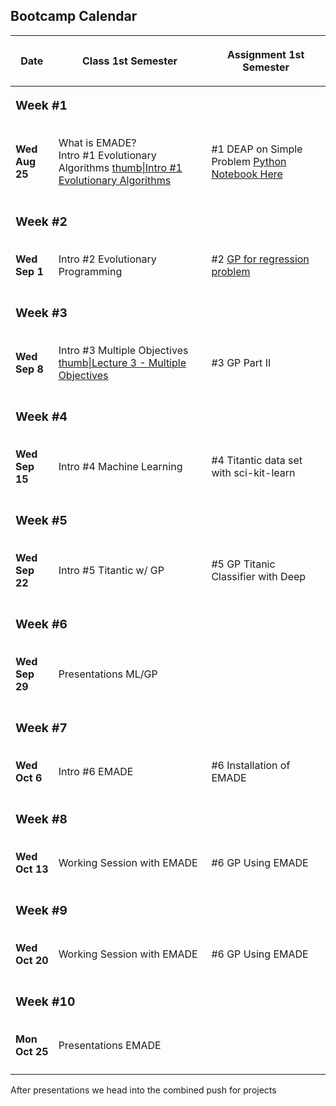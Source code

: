 == Bootcamp Calendar ==
{| class="wikitable"
!Date
!Class
1st Semester
!Assignment
1st Semester
|-
| colspan="3" |'''<big>Week #1</big>'''
|-
|'''Wed Aug 25'''
|What is EMADE?
<br/>
Intro #1 Evolutionary Algorithms 
[[files/Part 1 (Genetic Algorithm).pptx|thumb|Intro #1 Evolutionary Algorithms]]
|<nowiki>#</nowiki>1 DEAP on Simple Problem [https://github.gatech.edu/emade/emade/blob/master/notebooks/Lab%201%20-%20Genetic%20Algorithms%20with%20DEAP.ipynb Python Notebook Here]
|-
| colspan="3" |
|-
| colspan="3" |'''<big>Week #2</big>'''
|-
|'''Wed Sep 1'''
|Intro #2 Evolutionary Programming 
|<nowiki>#</nowiki>2 [https://github.gatech.edu/emade/emade/blob/master/notebooks/Lab%202%20-%20Genetic%20Programming%20and%20Multi-Objective%20Optimization.ipynb GP for regression problem] 
|-
| colspan="3" |
|-
| colspan="3" |'''<big>Week #3</big>'''
|-
|'''Wed Sep 8'''
|Intro #3 Multiple Objectives  [[files/Lecture 3 - Multiple Objectives.pdf|thumb|Lecture 3 - Multiple Objectives]]
|<nowiki>#</nowiki>3 GP Part II
|-
| colspan="3" |
|-
| colspan="3" |'''<big>Week #4</big>'''
|-
|'''Wed Sep 15'''
|Intro #4 Machine Learning
|<nowiki>#</nowiki>4 Titantic data set with sci-kit-learn
|-
| colspan="3" |
|-
| colspan="3" |'''<big>Week #5</big>'''
|-
|'''Wed Sep 22'''
|Intro #5 Titantic w/ GP
|<nowiki>#</nowiki>5 GP Titanic Classifier with Deep
|-
| colspan="3" |
|-
| colspan="3" |'''<big>Week #6</big>'''
|-
|'''Wed Sep 29'''
|Presentations ML/GP
|
|-
| colspan="3" |
|-
| colspan="3" |'''<big>Week #7</big>'''
|-
|'''Wed Oct 6'''
|Intro #6 EMADE
|<nowiki>#</nowiki>6 Installation of EMADE
|-
| colspan="3" |
|-
| colspan="3" |'''<big>Week #8</big>'''
|-
|'''Wed Oct 13'''
|Working Session with EMADE
|<nowiki>#</nowiki>6 GP Using EMADE
|-
| colspan="3" |
|-
| colspan="3" |'''<big>Week #9</big>'''
|-
|'''Wed Oct 20''' 
|Working Session with EMADE
|<nowiki>#</nowiki>6 GP Using EMADE
|-
| colspan="3" |
|-
| colspan="3" |'''<big>Week #10</big>'''
|-
|'''Mon Oct 25'''
|Presentations EMADE
|
|-
| colspan="3" |
|}

After presentations we head into the combined push for projects